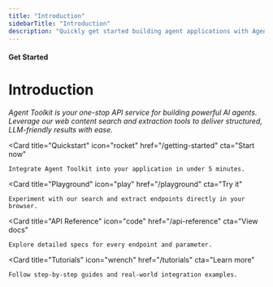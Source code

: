 ```yaml
---
title: "Introduction"
sidebarTitle: "Introduction"
description: "Quickly get started building agent applications with Agent Toolkit — free, no credit card required."
---
```


#### Get Started

# Introduction

_Agent Toolkit is your one-stop API service for building powerful AI agents. Leverage our web content search and extraction tools to deliver structured, LLM-friendly results with ease._

<CardGroup cols={2}>

  <Card
    title="Quickstart"
    icon="rocket"
    href="/getting-started"
    cta="Start now"
  >
    Integrate Agent Toolkit into your application in under 5 minutes.
  </Card>

  <Card
    title="Playground"
    icon="play"
    href="/playground"
    cta="Try it"
  >
    Experiment with our search and extract endpoints directly in your browser.
  </Card>

  <Card
    title="API Reference"
    icon="code"
    href="/api-reference"
    cta="View docs"
  >
    Explore detailed specs for every endpoint and parameter.
  </Card>

  <Card
    title="Tutorials"
    icon="wrench"
    href="/tutorials"
    cta="Learn more"
  >
    Follow step-by-step guides and real-world integration examples.
  </Card>

</CardGroup>


